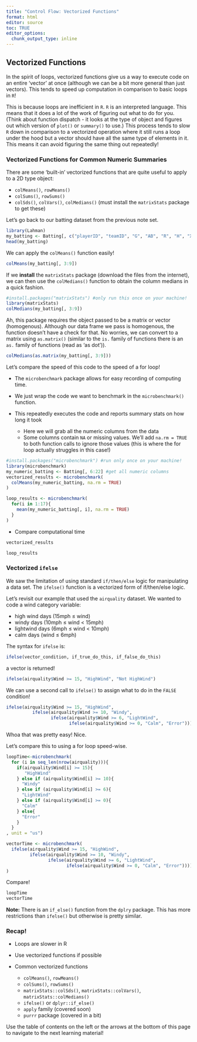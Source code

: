 ```yaml
---
title: "Control Flow: Vectorized Functions"
format: html
editor: source
toc: TRUE
editor_options: 
  chunk_output_type: inline
---
```


## Vectorized Functions

In the spirit of loops, vectorized functions give us a way to execute code on an entire 'vector' at once (although we can be a bit more general than just vectors). This tends to speed up computation in comparison to basic loops in `R`!

This is because loops are inefficient in `R`. `R` is an interpreted language. This means that it does a lot of the work of figuring out what to do for you. (Think about function dispatch - it looks at the type of object and figures out which version of `plot()` or `summary()` to use.) This process tends to slow `R` down in comparison to a vectorized operation where it still runs a loop under the hood but a vector should have all the same type of elements in it. This means it can avoid figuring the same thing out repeatedly!

### Vectorized Functions for Common Numeric Summaries

There are some 'built-in' vectorized functions that are quite useful to apply to a 2D type object:

-   `colMeans()`, `rowMeans()`
-   `colSums()`, `rowSums()`
-   `colSds()`, `colVars()`, `colMedians()` (must install the `matrixStats` package to get these)

Let's go back to our batting dataset from the previous note set.

```r
library(Lahman)
my_batting <- Batting[, c("playerID", "teamID", "G", "AB", "R", "H", "X2B", "X3B", "HR")]
head(my_batting)
```

We can apply the `colMeans()` function easily!

```r
colMeans(my_batting[, 3:9])
```

If we **install** the `matrixStats` package (download the files from the internet), we can then use the `colMedians()` function to obtain the column medians in a quick fashion.

```r
#install.packages("matrixStats") #only run this once on your machine!
library(matrixStats)
colMedians(my_batting[, 3:9])
```

Ah, this package requires the object passed to be a matrix or vector (homogenous). Although our data frame we pass is homogenous, the function doesn't have a check for that. No worries, we can convert to a matrix using `as.matrix()` (similar to the `is.` family of functions there is an `as.` family of functions (read as 'as dot')).

```r
colMedians(as.matrix(my_batting[, 3:9]))
```

Let's compare the speed of this code to the speed of a for loop!

-   The `microbenchmark` package allows for easy recording of computing time.
-   We just wrap the code we want to benchmark in the `microbenchmark()` function.
-   This repeatedly executes the code and reports summary stats on how long it took

    -   Here we will grab all the numeric columns from the data
    -   Some columns contain `NA` or missing values. We'll add `na.rm = TRUE` to both function calls to ignore those values (this is where the for loop actually struggles in this case!)

```r
#install.packages("microbenchmark") #run only once on your machine!
library(microbenchmark)
my_numeric_batting <- Batting[, 6:22] #get all numeric columns
vectorized_results <- microbenchmark(
  colMeans(my_numeric_batting, na.rm = TRUE)
)

loop_results <- microbenchmark(
  for(i in 1:17){
    mean(my_numeric_batting[, i], na.rm = TRUE)
  }
)
```

-   Compare computational time

```r
vectorized_results
```

```r
loop_results
```

### Vectorized `ifelse`

We saw the limitation of using standard `if/then/else` logic for manipulating a data set. The `ifelse()` function is a vectorized form of if/then/else logic.

Let's revisit our example that used the `airquality` dataset. We wanted to code a wind category variable:

-   high wind days (15mph $\leq$ wind)\
-   windy days (10mph $\leq$ wind \< 15mph)\
-   lightwind days (6mph $\leq$ wind \< 10mph)\
-   calm days (wind $\leq$ 6mph)

The syntax for `ifelse` is:

```r
ifelse(vector_condition, if_true_do_this, if_false_do_this)
```

a vector is returned!

```r
ifelse(airquality$Wind >= 15, "HighWind", "Not HighWind")
```

We can use a second call to `ifelse()` to assign what to do in the `FALSE` condition!

```r
ifelse(airquality$Wind >= 15, "HighWind",
          ifelse(airquality$Wind >= 10, "Windy",
                 ifelse(airquality$Wind >= 6, "LightWind", 
                        ifelse(airquality$Wind >= 0, "Calm", "Error"))))
```

Whoa that was pretty easy! Nice.

Let's compare this to using a for loop speed-wise.

```r
loopTime<-microbenchmark(
  for (i in seq_len(nrow(airquality))){
    if(airquality$Wind[i] >= 15){
       "HighWind"
    } else if (airquality$Wind[i] >= 10){
      "Windy"
    } else if (airquality$Wind[i] >= 6){
      "LightWind"
    } else if (airquality$Wind[i] >= 0){
      "Calm"
    } else{
      "Error"
    }
  }
, unit = "us")
```

```r
vectorTime <- microbenchmark(
  ifelse(airquality$Wind >= 15, "HighWind",
         ifelse(airquality$Wind >= 10, "Windy",
                ifelse(airquality$Wind >= 6, "LightWind", 
                       ifelse(airquality$Wind >= 0, "Calm", "Error"))))
)
```

Compare!

```r
loopTime
vectorTime
```

**Note:** There is an `if_else()` function from the `dplry` package. This has more restrictions than `ifelse()` but otherwise is pretty similar.

### Recap!

-   Loops are slower in R

-   Use vectorized functions if possible

-   Common vectorized functions

    -   `colMeans()`, `rowMeans()`
    -   `colSums()`, `rowSums()`
    -   `matrixStats::colSds()`, `matrixStats::colVars()`, `matrixStats::colMedians()`
    -   `ifelse()` or `dplyr::if_else()`
    -   `apply` family (covered soon)
    -   `purrr` package (covered in a bit)

Use the table of contents on the left or the arrows at the bottom of this page to navigate to the next learning material!